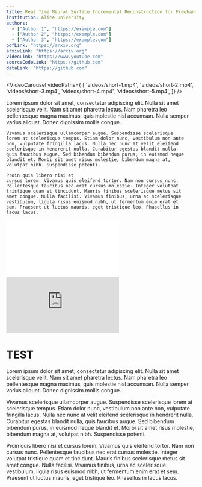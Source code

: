 ```yaml
---
title: Real Time Neural Surface Incremental Reconstruction for Freehand 3D Ultrasound Carotid Artery Imaging
institution: Alice University
authors: 
  - ["Author 1", "https://example.com"]
  - ["Author 2", "https://example.com"]
  - ["Author 3", "https://example.com"]
pdfLink: "https://arxiv.org"
arxivLink: "https://arxiv.org"
videoLink: "https://www.youtube.com"
sourceCodeLink: "https://github.com"
dataLink: "https://github.com"
---
```


<VideoTeaser 
    videoSrc="videos/teaser.mp4" 
    subtitleText="imperdiet metus sed lacus euismod, ut vulputate eros elementum. Praesent dapibus auctor malesuada."
/>

<VideoCarousel videoPaths={
    [
        'videos/short-1.mp4', 
        'videos/short-2.mp4', 
        'videos/short-3.mp4',
        'videos/short-4.mp4',
        'videos/short-5.mp4',
    ]} 
/>

<Abstract>
    Lorem ipsum dolor sit amet, consectetur adipiscing elit. Nulla sit
    amet scelerisque velit. Nam sit amet pharetra lectus. Nam pharetra
    leo pellentesque magna maximus, quis molestie nisl accumsan. Nulla
    semper varius aliquet. Donec dignissim mollis congue.

    Vivamus scelerisque ullamcorper augue. Suspendisse scelerisque
    lorem at scelerisque tempus. Etiam dolor nunc, vestibulum non ante
    non, vulputate fringilla lacus. Nulla nec nunc at velit eleifend
    scelerisque in hendrerit nulla. Curabitur egestas blandit nulla,
    quis faucibus augue. Sed bibendum bibendum purus, in euismod neque
    blandit et. Morbi sit amet risus molestie, bibendum magna at,
    volutpat nibh. Suspendisse potenti.

    Proin quis libero nisi et
    cursus lorem. Vivamus quis eleifend tortor. Nam non cursus nunc.
    Pellentesque faucibus nec erat cursus molestie. Integer volutpat
    tristique quam et tincidunt. Mauris finibus scelerisque metus sit
    amet congue. Nulla facilisi. Vivamus finibus, urna ac scelerisque
    vestibulum, ligula risus euismod nibh, ut fermentum enim erat et
    sem. Praesent ut luctus mauris, eget tristique leo. Phasellus in
    lacus lacus.
</Abstract>

<VideoEmbed title="BiliBili">
    <iframe
    src="//player.bilibili.com/player.html?isOutside=true&aid=793084900&bvid=BV1xC4y1i7Dk&cid=1388734637&p=1&autoplay=0"
    scrolling="no"
    border="0"
    frameborder="no"
    framespacing="0"
    allowfullscreen="true"
    ></iframe>
</VideoEmbed>


<VideoEmbed title="YouTube">
    <iframe
    src="https://www.youtube.com/embed/NbGhHc4TloE?si=UhntyxPDj77S4qpW"
    frameborder="0"
    allow="autoplay; encrypted-media"
    allowfullscreen
    ></iframe>
</VideoEmbed>



# TEST

Lorem ipsum dolor sit amet, consectetur adipiscing elit. Nulla sit
amet scelerisque velit. Nam sit amet pharetra lectus. Nam pharetra
leo pellentesque magna maximus, quis molestie nisl accumsan. Nulla
semper varius aliquet. Donec dignissim mollis congue.

Vivamus scelerisque ullamcorper augue. Suspendisse scelerisque
lorem at scelerisque tempus. Etiam dolor nunc, vestibulum non ante
non, vulputate fringilla lacus. Nulla nec nunc at velit eleifend
scelerisque in hendrerit nulla. Curabitur egestas blandit nulla,
quis faucibus augue. Sed bibendum bibendum purus, in euismod neque
blandit et. Morbi sit amet risus molestie, bibendum magna at,
volutpat nibh. Suspendisse potenti.

Proin quis libero nisi et
cursus lorem. Vivamus quis eleifend tortor. Nam non cursus nunc.
Pellentesque faucibus nec erat cursus molestie. Integer volutpat
tristique quam et tincidunt. Mauris finibus scelerisque metus sit
amet congue. Nulla facilisi. Vivamus finibus, urna ac scelerisque
vestibulum, ligula risus euismod nibh, ut fermentum enim erat et
sem. Praesent ut luctus mauris, eget tristique leo. Phasellus in
lacus lacus.


<VideoCard
    title="Video Card"
    description="Quisque iaculis, orci ut ultrices gravida, odio nulla condimentum lectus, eget condimentum turpis metus nec dolor."
    videoSrc="videos/bar.mp4"
/>


<Columns>
    <Column>
        <VideoCard
            title="Video Card"
            description="Donec maecenas imperdiet metus sed lacus euismod, ut vulputate eros elementum. Praesent dapibus auctor malesuada."
            videoSrc="videos/chicken-nugget-spinning.mp4"
        />
    </Column>
    <Column>
        <VideoCard
            title="Video Card"
            description="Quisque iaculis, orci ut ultrices gravida, odio nulla condimentum lectus, eget condimentum turpis metus nec dolor."
            videoSrc="videos/rotating-chip.mp4"
        />
    </Column>
</Columns>


<Interpolation
basePath="/interpolation/stacked"
numFrames={82}
startImage="/000001.jpg"
endImage="/000082.jpg"
/>